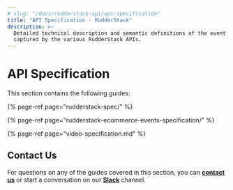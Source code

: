 ```yaml
---
# slug: "/docs/rudderstack-api/api-specification"
title: "API Specification - RudderStack"
description: >-
  Detailed technical description and semantic definitions of the event data
  captured by the various RudderStack APIs.
---
```


# API Specification

This section contains the following guides:

{% page-ref page="rudderstack-spec/" %}

{% page-ref page="rudderstack-ecommerce-events-specification/" %}

{% page-ref page="video-specification.md" %}

## Contact Us

For questions on any of the guides covered in this section, you can [**contact us**](mailto:%20docs@rudderstack.com) or start a conversation on our [**Slack**](https://resources.rudderstack.com/join-rudderstack-slack) channel.
